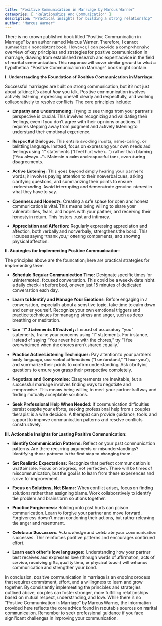 ```yaml
---
title: "Positive Communication in Marriage by Marcus Warner"
categories: [ "Relationships And Communication" ]
description: "Practical insights for building a strong relationship"
author: "Marcus Warner"
---
```

There is no known published book titled "Positive Communication in Marriage" by an author named Marcus Warner.  Therefore, I cannot summarize a nonexistent book.  However, I can provide a comprehensive overview of key principles and strategies for positive communication in marriage, drawing from established research and expert advice in the field of marital communication.  This response will cover similar ground to what a hypothetical "Positive Communication in Marriage" book might contain.


**I. Understanding the Foundation of Positive Communication in Marriage:**

Successful marriages are built on strong communication, but it's not just about talking; it's about *how* you talk. Positive communication involves actively listening, expressing oneself clearly and respectfully, and working collaboratively to resolve conflicts.  The core principles include:

* **Empathy and Understanding:**  Trying to see things from your partner's perspective is crucial. This involves recognizing and validating their feelings, even if you don't agree with their opinions or actions.  It requires stepping away from judgment and actively listening to understand their emotional experience.

* **Respectful Dialogue:**  This entails avoiding insults, name-calling, or belittling language.  Instead, focus on expressing your own needs and feelings using "I" statements ("I feel hurt when...") rather than blaming ("You always...").  Maintain a calm and respectful tone, even during disagreements.

* **Active Listening:**  This goes beyond simply hearing your partner's words; it involves paying attention to their nonverbal cues, asking clarifying questions, and summarizing their points to ensure understanding. Avoid interrupting and demonstrate genuine interest in what they have to say.

* **Openness and Honesty:**  Creating a safe space for open and honest communication is vital.  This means being willing to share your vulnerabilities, fears, and hopes with your partner, and receiving their honesty in return.  This fosters trust and intimacy.

* **Appreciation and Affection:**  Regularly expressing appreciation and affection, both verbally and nonverbally, strengthens the bond.  This includes saying "thank you," offering compliments, and showing physical affection.

**II. Strategies for Implementing Positive Communication:**

The principles above are the foundation; here are practical strategies for implementing them:

* **Schedule Regular Communication Time:** Designate specific times for uninterrupted, focused conversation. This could be a weekly date night, a daily check-in before bed, or even just 15 minutes of dedicated conversation each day.

* **Learn to Identify and Manage Your Emotions:**  Before engaging in a conversation, especially about a sensitive topic, take time to calm down and center yourself.  Recognize your own emotional triggers and practice techniques for managing stress and anger, such as deep breathing or meditation.

* **Use "I" Statements Effectively:**  Instead of accusatory "you" statements, frame your concerns using "I" statements. For instance, instead of saying "You never help with the chores," try "I feel overwhelmed when the chores aren't shared equally."

* **Practice Active Listening Techniques:**  Pay attention to your partner's body language, use verbal affirmations ("I understand," "I hear you"), and summarize their points to confirm understanding.  Ask clarifying questions to ensure you grasp their perspective completely.

* **Negotiate and Compromise:**  Disagreements are inevitable, but a successful marriage involves finding ways to negotiate and compromise.  This means being willing to meet your partner halfway and finding mutually acceptable solutions.

* **Seek Professional Help When Needed:**  If communication difficulties persist despite your efforts, seeking professional help from a couples therapist is a wise decision.  A therapist can provide guidance, tools, and support to improve communication patterns and resolve conflicts constructively.


**III. Actionable Insights for Lasting Positive Communication:**

* **Identify Communication Patterns:**  Reflect on your past communication patterns.  Are there recurring arguments or misunderstandings?  Identifying these patterns is the first step to changing them.

* **Set Realistic Expectations:**  Recognize that perfect communication is unattainable.  Focus on progress, not perfection.  There will be times of miscommunication, but the goal is to learn from these experiences and strive for improvement.

* **Focus on Solutions, Not Blame:**  When conflict arises, focus on finding solutions rather than assigning blame.  Work collaboratively to identify the problem and brainstorm solutions together.

* **Practice Forgiveness:**  Holding onto past hurts can poison communication.  Learn to forgive your partner and move forward. Forgiveness doesn't mean condoning their actions, but rather releasing the anger and resentment.

* **Celebrate Successes:**  Acknowledge and celebrate your communication successes.  This reinforces positive patterns and encourages continued effort.

* **Learn each other's love languages:** Understanding how your partner best receives and expresses love (through words of affirmation, acts of service, receiving gifts, quality time, or physical touch) will enhance communication and strengthen your bond.


In conclusion, positive communication in marriage is an ongoing process that requires commitment, effort, and a willingness to learn and grow together.  By consistently implementing the principles and strategies outlined above, couples can foster stronger, more fulfilling relationships based on mutual respect, understanding, and love.  While there is no "Positive Communication in Marriage" by Marcus Warner, the information provided here reflects the core advice found in reputable sources on marital communication.  Remember to seek professional guidance if you face significant challenges in improving your communication.

